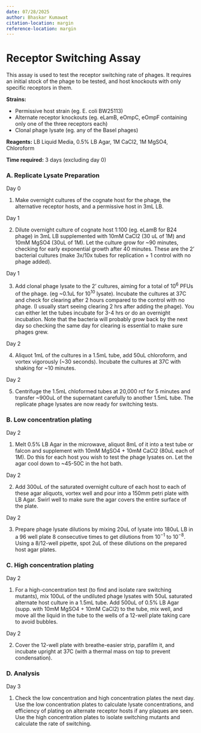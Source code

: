 ```yaml
---
date: 07/28/2025
author: Bhaskar Kumawat
citation-location: margin
reference-location: margin
---
```


# Receptor Switching Assay {.unnumbered}

This assay is used to test the receptor switching rate of phages. It requires an initial stock of the phage to be tested, and host knockouts with only specific receptors in them. 

**Strains:**

* Permissive host strain (eg. E. coli BW25113)
* Alternate receptor knockouts (eg. eLamB, eOmpC, eOmpF containing only one of the three receptors each)
* Clonal phage lysate (eg. any of the Basel phages)

**Reagents:** LB Liquid Media, 0.5% LB Agar, 1M CaCl2, 1M MgSO4, Chloroform

**Time required:** 3 days (excluding day 0)

### A. Replicate Lysate Preparation

[Day 0]{.aside}

1. Make overnight cultures of the cognate host for the phage, the alternative receptor hosts, and a permissive host in 3mL LB. 

[Day 1]{.aside}

2. Dilute overnight culture of cognate host 1:100 (eg. eLamB for B24 phage) in 3mL LB supplemented with 10mM CaCl2 (30 uL of 1M) and 10mM MgSO4 (30uL of 1M). Let the culture grow for ~90 minutes, checking for early exponential growth after 40 minutes. These are the 2' bacterial cultures (make 3x/10x tubes for replication + 1 control with no phage added).

[Day 1]{.aside}

3. Add clonal phage lysate to the 2' cultures, aiming for a total of $10^6$ PFUs of the phage. (eg ~0.1uL for $10^{10}$ lysate). Incubate the cultures at 37C and check for clearing after 2 hours compared to the control with no phage. (I usually start seeing clearing 2 hrs after adding the phage). You can either let the tubes incubate for 3-4 hrs or do an overnight incubation. Note that the bacteria will probably grow back by the next day so checking the same day for clearing is essential to make sure phages grew.

[Day 2]{.aside}

4. Aliquot 1mL of the cultures in a 1.5mL tube, add 50uL chloroform, and vortex vigorously (~30 seconds). Incubate the cultures at 37C with shaking for ~10 minutes.

[Day 2]{.aside}

5. Centrifuge the 1.5mL chloformed tubes at 20,000 rcf for 5 minutes and transfer ~900uL of the supernatant carefully to another 1.5mL tube. The replicate phage lysates are now ready for switching tests.

### B. Low concentration plating

[Day 2]{.aside}

1. Melt 0.5% LB Agar in the microwave, aliquot 8mL of it into a test tube or falcon and supplement with 10mM MgSO4 + 10mM CaCl2 (80uL each of 1M). Do this for each host you wish to test the phage lysates on. Let the agar cool down to ~45-50C in the hot bath.

[Day 2]{.aside}

2. Add 300uL of the saturated overnight culture of each host to each of these agar aliquots, vortex well and pour into a 150mm petri plate with LB Agar. Swirl well to make sure the agar covers the entire surface of the plate. 

[Day 2]{.aside}

3. Prepare phage lysate dilutions by mixing 20uL of lysate into 180uL LB in a 96 well plate 8 consecutive times to get dilutions from $10^{-1}$ to $10^{-8}$. Using a 8/12-well pipette, spot 2uL of these dilutions on the prepared host agar plates.

### C. High concentration plating

[Day 2]{.aside}

1. For a high-concentration test (to find and isolate rare switching mutants), mix 100uL of the undiluted phage lysates with 50uL saturated alternate host culture in a 1.5mL tube. Add 500uL of 0.5% LB Agar (supp. with 10mM MgSO4 + 10mM CaCl2) to the tube, mix well, and move all the liquid in the tube to the wells of a 12-well plate taking care to avoid bubbles. 

[Day 2]{.aside}

2. Cover the 12-well plate with breathe-easier strip, parafilm it, and incubate upright at 37C (with a thermal mass on top to prevent condensation).


### D. Analysis

[Day 3]{.aside}

1. Check the low concentration and high concentration plates the next day. Use the low concentration plates to calculate lysate concentrations, and efficiency of plating on alternate receptor hosts if any plaques are seen. Use the high concentration plates to isolate switching mutants and calculate the rate of switching.